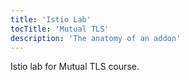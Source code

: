 ---
title: 'Istio Lab'
tocTitle: 'Mutual TLS'
description: 'The anatomy of an addon'
---

Istio lab for Mutual TLS course.

